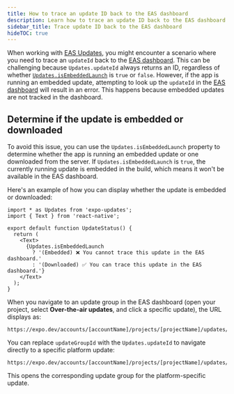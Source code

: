 ```yaml
---
title: How to trace an update ID back to the EAS dashboard
description: Learn how to trace an update ID back to the EAS dashboard when using EAS Update and expo-updates library.
sidebar_title: Trace update ID back to the EAS dashboard
hideTOC: true
---
```


When working with [EAS Updates](/eas-update/introduction/), you might encounter a scenario where you need to trace an `updateId` back to the [EAS dashboard](https://expo.dev/accounts/[account]). This can be challenging because `Updates.updateId` always returns an ID, regardless of whether [`Updates.isEmbeddedLaunch`](/versions/latest/sdk/updates/#updatesisembeddedlaunch) is `true` or `false`. However, if the app is running an embedded update, attempting to look up the `updateId` in the [EAS dashboard](https://expo.dev/accounts/[account]) will result in an error. This happens because embedded updates are not tracked in the dashboard.

## Determine if the update is embedded or downloaded

To avoid this issue, you can use the `Updates.isEmbeddedLaunch` property to determine whether the app is running an embedded update or one downloaded from the server. If `Updates.isEmbeddedLaunch` is `true`, the currently running update is embedded in the build, which means it won't be available in the EAS dashboard.

Here's an example of how you can display whether the update is embedded or downloaded:

```tsx UpdateStatus.tsx
import * as Updates from 'expo-updates';
import { Text } from 'react-native';

export default function UpdateStatus() {
  return (
    <Text>
      {Updates.isEmbeddedLaunch
        ? '(Embedded) ❌ You cannot trace this update in the EAS dashboard.'
        : '(Downloaded) ✅ You can trace this update in the EAS dashboard.'}
    </Text>
  );
}
```

When you navigate to an update group in the EAS dashboard (open your project, select **Over-the-air updates**, and click a specific update), the URL displays as:

```text
https://expo.dev/accounts/[accountName]/projects/[projectName]/updates/[updateGroupId]
```

You can replace `updateGroupId` with the `Updates.updateId` to navigate directly to a specific platform update:

```text
https://expo.dev/accounts/[accountName]/projects/[projectName]/updates/[updateId]
```

This opens the corresponding update group for the platform-specific update.
